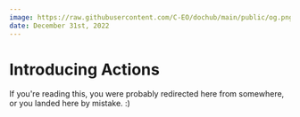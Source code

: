 ```yaml
---
image: https://raw.githubusercontent.com/C-EO/dochub/main/public/og.png
date: December 31st, 2022
---
```




# Introducing Actions

<Authors date="December 31st, 2022">
  <Author name="C-EO" link="https://github.com/C-EO" />
</Authors>

<Callout type="info">
    If you're reading this, you were probably redirected here from somewhere, or you landed here by mistake. :)
</Callout>
